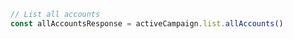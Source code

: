 ```typescript index.ts
// List all accounts
const allAccountsResponse = activeCampaign.list.allAccounts()
```
